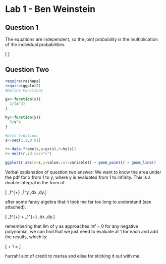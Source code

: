 Lab 1 - Ben Weinstein
========================================================

Question 1
---

The equations are independent, so the joint probability is the multiplication of the individual probabilities.

\[
\frac{2}{x^3} \frac{3}{y^4}
\]

Question Two
--------

```r
require(reshape)
require(ggplot2)
#Define Functions

gx<-function(x){
  2/(x^3)
}

hy<-function(y){
  3/y^4
}

#plot functions
s<-seq(1,2,0.01)

r<-data.frame(s,g=gx(s),h=hy(s))
r<-melt(r,id.var="s")

ggplot(r,aes(x=s,y=value,col=variable)) + geom_point() + geom_line()
```

Verbal explanation of question two answer: We want to know the area under the pdf for x from 1 to y, where y is evaluated from 1 to infinity. This is a double integral in the form of 

\[ \int_1^{+\infty} \int_1^y \frac{2}{x^3} \frac{3}{y^4}
\,dx.\,dy.\] 

after some fancy algebra that it took me far too long to understand (see attached):

\[ \int_1^{+\infty} \frac{-3*y^-5}{5} +  \int_1^{+\infty} \frac{-3y^-3*}{3}
\,dx.\,dy.\] 


remembering that lim of y as approaches Inf = 0 for any negative polynomial, we can find that we just need to evaluate at 1 for each and add the results, which is: 

\[ \frac{-3}{5} + 1 = \frac{2}{5}\]

hurrah!
alot of credit to marisa and elise for sticking it out with me. 


